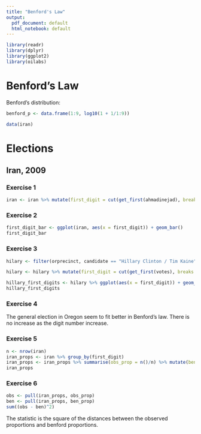 ```yaml
---
title: "Benford's Law"
output:
  pdf_document: default
  html_notebook: default
---
```



```r
library(readr)
library(dplyr)
library(ggplot2)
library(oilabs)
```



# Benford's Law

Benford's distribution:

```r
benford_p <- data.frame(1:9, log10(1 + 1/1:9))
```

```r
data(iran)
```


# Elections
## Iran, 2009
### Exercise 1
```r
iran <- iran %>% mutate(first_digit = cut(get_first(ahmadinejad), breaks = c(0, 1, 2, 3, 4, 5, 6, 7, 8, 9), labels = c("1", "2", "3", "4", "5", "6", "7", "8", "9")))
```

### Exercise 2
```r
first_digit_bar <- ggplot(iran, aes(x = first_digit)) + geom_bar()
first_digit_bar
```

### Exercise 3
```r
hilary <- filter(orprecinct, candidate == "Hillary Clinton / Tim Kaine")

hilary <- hilary %>% mutate(first_digit = cut(get_first(votes), breaks = c(0, 1, 2, 3, 4, 5, 6, 7, 8, 9), labels = c("1", "2", "3", "4", "5", "6", "7", "8", "9")))

hillary_first_digits <- hilary %>% ggplot(aes(x = first_digit)) + geom_bar()
hillary_first_digits
```

### Exercise 4
The general election in Oregon seem to fit better in Benford's law. There is no increase as the digit number increase.

### Exercise 5
```r
n <- nrow(iran)
iran_props <- iran %>% group_by(first_digit)
iran_props <- iran_props %>% summarise(obs_prop = n()/n) %>% mutate(ben_prop = log10(1 + 1/1:9))
iran_props
```

### Exercise 6
```r
obs <- pull(iran_props, obs_prop)
ben <- pull(iran_props, ben_prop)
sum((obs - ben)^2)
```
The statistic is the square of the distances between the observed proportions and benford proportions.


